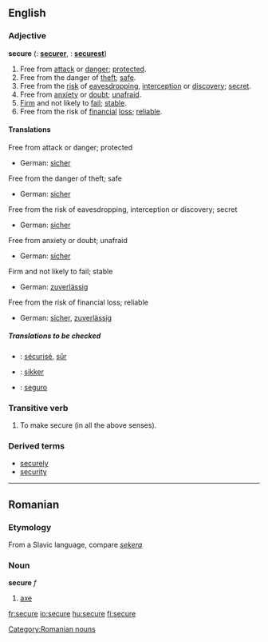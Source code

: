 ==English==

===Adjective===
'''secure'''  ({{compar}}: '''[[securer]]''', {{superl}}: '''[[securest]]''')

# Free from [[attack]] or [[danger]]; [[protected]].
# Free from the danger of [[theft]]; [[safe]].
# Free from the [[risk]] of [[eavesdropping]],  [[interception]] or [[discovery]]; [[secret]].
# Free from [[anxiety]] or [[doubt]]; [[unafraid]].
# [[Firm]] and not likely to [[fail]]; [[stable]].
# Free from the risk of [[financial]] [[loss]]; [[reliable]].

====Translations====
;Free from attack or danger; protected
{{top}}
*German: [[sicher]]
{{mid}}
{{bottom}}
;Free from the danger of theft; safe
{{top}}
*German: [[sicher]]
{{mid}}
{{bottom}}
;Free from the risk of eavesdropping, interception or discovery; secret
{{top}}
*German: [[sicher]]
{{mid}}
{{bottom}}
;Free from anxiety or doubt; unafraid
{{top}}
*German: [[sicher]]
{{mid}}
{{bottom}}
;Firm and not likely to fail; stable
{{top}}
*German: [[zuverlässig]]
{{mid}}
{{bottom}}
;Free from the risk of financial loss; reliable
{{top}}
*German: [[sicher]], [[zuverlässig]]
{{mid}}
{{bottom}}

=====Translations to be checked=====
{{checktrans}}
*{{ttbc|French}}: [[sécurisé]], [[sûr]]
*{{ttbc|Norwegian}}: [[sikker]]
*{{ttbc|Spanish}}: [[seguro]]

===Transitive verb===
{{en-infl-reg-other-e|secur|e}}

# To make secure (in all the above senses).

===Derived terms===
*[[securely]]
*[[security]]

----

==Romanian==
===Etymology===
From a Slavic language, compare ''[[sekera]]''
===Noun===
'''secure'''  ''f''

# [[axe]]

[[Category:Romanian nouns]]

[[fr:secure]]
[[io:secure]]
[[hu:secure]]
[[fi:secure]]